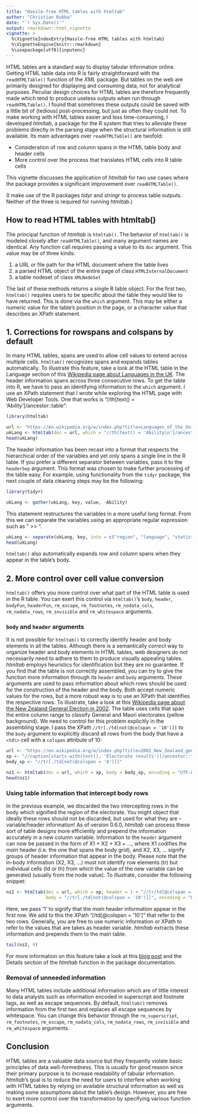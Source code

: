 ```yaml
---
title: "Hassle-free HTML tables with htmltab"
author: "Christian Rubba"
date: "`r Sys.Date()`"
output: rmarkdown::html_vignette
vignette: >
  %\VignetteIndexEntry{Hassle-free HTML tables with htmltab}
  %\VignetteEngine{knitr::rmarkdown}
  %\usepackage[utf8]{inputenc}
---
```


HTML tables are a standard way to display tabular information online. Getting HTML table data into R is fairly straightforward with the `readHTMLTable()` function of the *XML* package. But tables on the web are primarily designed for displaying and consuming data, not for analytical purposes. Peculiar design choices for HTML tables are therefore frequently made which tend to produce useless outputs when run through `readHTMLTable()`. I found that sometimes these outputs could be saved with a little bit of (tedious) post-processing, but just as often they could not. To make working with HTML tables easier and less time-consuming, I developed *htmltab*, a package for the R system that tries to alleviate these problems directly in the parsing stage when the structural information is still available. Its main advantages over `readHTMLTable()` are twofold:

- Consideration of row and column spans in the HTML table body and header cells
- More control over the process that translates HTML cells into R table cells

This vignette discusses the application of *htmltab* for two use cases where the package provides a significant improvement over `readHTMLTable()`. 

(I make use of the R packages *tidyr* and *stringr* to process table outputs. Neither of the three is required for running *htmltab*.)


## How to read HTML tables with htmltab()
The principal function of *htmltab* is `htmltab()`. The behavior of `htmltab()` is modeled closely after `readHTMLTable()`, and many argument names are identical. Any function call requires passing a value to its `doc` argument. This value may be of three kinds:

1. a URL or file path for the HTML document where the table lives
2. a parsed HTML object of the entire page of class `HTMLInternalDocument`
3. a table nodeset of class `XMLNodeSet`

The last of these methods returns a single R table object. For the first two, `htmltab()` requires users to be specific about the table they would like to have returned. This is done via the `which` argument. This may be either a numeric value for the table's position in the page, or a character value that describes an XPath statement.


## 1. Corrections for rowspans and colspans by default
In many HTML tables, spans are used to allow cell values to extend across multiple cells. `htmltab()` recognizes spans and expands tables automatically. To illustrate this feature, take a look at the HTML table in the Language section of this [Wikipedia page about Languages in the UK](https://en.wikipedia.org/wiki/Languages_of_the_United_Kingdom). The header information spans across three consecutive rows. To get the table into R, we have to pass an identifying information to the `which` argument. I use an XPath statement that I wrote while exploring the HTML page with Web Developer Tools. One that works is "//th[text() = 'Ability\n']/ancestor::table":


```r
library(htmltab)

url <- "https://en.wikipedia.org/w/index.php?title=Languages_of_the_United_Kingdom&oldid=1005083039"
ukLang <- htmltab(doc = url, which = "//th[text() = 'Ability\n']/ancestor::table")
head(ukLang)
```

The header information has been recast into a format that respects the hierarchical order of the variables and yet only spans a single line in the R table. If you prefer a different separator between variables, pass it to the `headerSep` argument. This format was chosen to make further processing of the table easy. For example, using functionality from the `tidyr` package, the next couple of data cleaning steps may be the following:

```r
library(tidyr)

ukLang <- gather(ukLang, key, value, -Ability)
```

This statement restructures the variables in a more useful long format. From this we can separate the variables using an appropriate regular expression such as " >> ". 


```r
ukLang <- separate(ukLang, key, into = c("region", "language", "statistic"), sep = " >> ")
head(ukLang)
```

`htmltab()` also automatically expands row and column spans when they appear in the table's body. 

## 2. More control over cell value conversion
`htmltab()` offers you more control over what part of the HTML table is used in the R table. You can exert this control via `htmltab()`'s `body`, `header`, `bodyFun`, `headerFun`, `rm_escape`, `rm_footnotes`, `rm_nodata_cols`, `rm_nodata_rows`, `rm_invisible` and `rm_whitespace` arguments. 

### `body` and `header` arguments
It is not possible for `htmltab()` to correctly identify header and body elements in all the tables. Although there is a semantically *correct* way to organize header and body elements in HTML tables, web designers do not necessarily need to adhere to them to produce visually appealing tables. *htmltab* employs heuristics for identification but they are no guarantee. If you find that the table is not correctly assembled, you can try to give the function more information through its `header` and `body` arguments. These arguments are used to pass information about which rows should be used for the construction of the header and the body. Both accept numeric values for the rows, but a more robust way is to use an XPath that identifies the respective rows. To illustrate, take a look at this [Wikipedia page about the New Zealand General Election in 2002](https://en.wikipedia.org/wiki/2002_New_Zealand_general_election#Electorate_results). The table uses cells that span the entire column range to classify General and Maori electorates (yellow background). We need to control for this problem explicitly in the assembling stage. I pass the XPath `//tr[./td[not(@colspan = '10')]]` to the `body` argument to explicitly discard all rows from the body that have a `<td\>` cell with a `colspan` attribute of 10:


```r
url <- "https://en.wikipedia.org/w/index.php?title=2002_New_Zealand_general_election&oldid=1044552282"
xp <- "//caption[starts-with(text(), 'Electorate results')]/ancestor::table"
body_xp <- "//tr[./td[not(@colspan = '8')]]"

nz1 <- htmltab(doc = url, which = xp, body = body_xp, encoding = "UTF-8")
head(nz1)
```

### Using table information that intercept body rows
In the previous example, we discarded the two intercepting rows in the body which signified the region of the electorate. You might object that ideally these rows should not be discarded, but used for what they are -- variable/header information! As of version 0.6.0, *htmltab* can process these sort of table designs more efficiently and prepend the information accurately in a new column variable. Information to the `header` argument can now be passed in the form of X1 + X2 + X3 + ..., where X1 codifies the *main* header (i.e. the one that spans the body grid), and X2, X3, ... signify groups of header information that appear in the body. Please note that the in-body information (X2, X3, ...) must not identify row elements (tr) but individual cells (td or th) from which the value of the new variable can be generated (usually from the node value). To illustrate, consider the following snippet:

```r
nz2 <- htmltab(doc = url, which = xp, header = 1 + "//tr/td[@colspan = '8']",
               body = "//tr[./td[not(@colspan = '10')]]", encoding = "UTF-8")
```

Here, we pass '1' to signify that the *main* header information appear in the first row. We add to this the XPath "//td[@colspan = '10']" that refer to the two rows. Generally, you are free to use numeric information or XPath to refer to the values that are takes as header variable. *htmltab* extracts these information and prepends them to the main table.

```r
tail(nz2, 9)
```

For more information on this feature take a look at this [blog post](http://www.r-datacollection.com/blog/htmltab-v0.6.0/) and the Details section of the *htmltab* function in the package documentation. 

### Removal of unneeded information
Many HTML tables include additional information which are of little interest to data analysts such as information encoded in superscript and footnote tags, as well as escape sequences. By default, `htmltab()` removes information from the first two and replaces all escape sequences by whitespace. You can change this behavior through the `rm_superscript`, `rm_footnotes`, `rm_escape`, `rm_nodata_cols`, `rm_nodata_rows`, `rm_invisible` and `rm_whitespace` arguments. 

## Conclusion
HTML tables are a valuable data source but they frequently violate basic principles of data well-formedness. This is usually for good reason since their primary purpose is to increase readability of tabular information. *htmltab*'s goal is to reduce the need for users to interfere when working with HTML tables by relying on available structural information as well as making some assumptions about the table's design. However, you are free to exert more control over the transformation by specifying various function arguments. 

